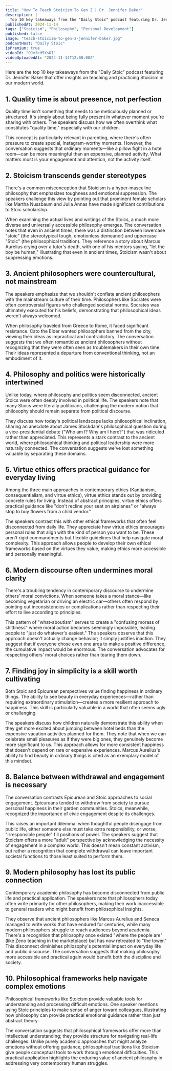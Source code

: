 ```yaml
---
title: "How To Teach Stoicism To Gen Z | Dr. Jennifer Baker"
description: |
  Top 10 key takeaways from the "Daily Stoic" podcast featuring Dr. Jennifer Baker that offer insights on teaching and practicing Stoicism in our modern world.
publishedAt: 2024-11-14
tags: ["Stoicism", "Philosophy", "Personal Development"]
published: false
image: "teach-stoicism-to-gen-z-jennifer-baker.jpg"
podcastHost: "Daily Stoic"
isPremium: true
videoId: "OJmfeH5XsOI"
videoUploadedAt: "2024-11-14T12:00:00Z"
---
```



<PodcastSummaryPageLayout frontmatter={frontmatter}>

Here are the top 10 key takeaways from the "Daily Stoic" podcast featuring Dr. Jennifer Baker that offer insights on teaching and practicing Stoicism in our modern world.

## 1. Quality time is about presence, not perfection

Quality time isn't something that needs to be meticulously planned or structured. It's simply about being fully present in whatever moment you're sharing with others. The speakers discuss how we often overthink what constitutes "quality time," especially with our children.

This concept is particularly relevant in parenting, where there's often pressure to create special, Instagram-worthy moments. However, the conversation suggests that ordinary moments—like a pillow fight in a hotel room—can be more meaningful than an expensive, planned activity. What matters most is your engagement and attention, not the activity itself.

## 2. Stoicism transcends gender stereotypes

There's a common misconception that Stoicism is a hyper-masculine philosophy that emphasizes toughness and emotional suppression. The speakers challenge this view by pointing out that prominent female scholars like Martha Nussbaum and Julia Annas have made significant contributions to Stoic scholarship.

When examining the actual lives and writings of the Stoics, a much more diverse and universally accessible philosophy emerges. The conversation notes that even in ancient times, there was a distinction between lowercase "stoic" (the stereotypical tough, emotionless demeanor) and uppercase "Stoic" (the philosophical tradition). They reference a story about Marcus Aurelius crying over a tutor's death, with one of his mentors saying, "let the boy be human," illustrating that even in ancient times, Stoicism wasn't about suppressing emotions.

## 3. Ancient philosophers were countercultural, not mainstream

The speakers emphasize that we shouldn't conflate ancient philosophers with the mainstream culture of their time. Philosophers like Socrates were often controversial figures who challenged societal norms. Socrates was ultimately executed for his beliefs, demonstrating that philosophical ideas weren't always welcomed.

When philosophy traveled from Greece to Rome, it faced significant resistance. Cato the Elder wanted philosophers banned from the city, viewing their ideas as impractical and contradictory. The conversation suggests that we often romanticize ancient philosophers without recognizing that they were often seen as troublemakers in their own time. Their ideas represented a departure from conventional thinking, not an embodiment of it.

## 4. Philosophy and politics were historically intertwined

Unlike today, where philosophy and politics seem disconnected, ancient Stoics were often deeply involved in political life. The speakers note that many Stoics were literally politicians, challenging the modern notion that philosophy should remain separate from political discourse.

They discuss how today's political landscape lacks philosophical inclination, sharing an anecdote about James Stockdale's philosophical question during a vice-presidential debate ("Who am I? Why am I here?") that was ridiculed rather than appreciated. This represents a stark contrast to the ancient world, where philosophical thinking and political leadership were more naturally connected. The conversation suggests we've lost something valuable by separating these domains.

## 5. Virtue ethics offers practical guidance for everyday living

Among the three main approaches in contemporary ethics (Kantianism, consequentialism, and virtue ethics), virtue ethics stands out by providing concrete rules for living. Instead of abstract principles, virtue ethics offers practical guidance like "don't recline your seat on airplanes" or "always stop to buy flowers from a child vendor."

The speakers contrast this with other ethical frameworks that often feel disconnected from daily life. They appreciate how virtue ethics encourages personal rules that align with the kind of person you want to be. These aren't rigid commandments but flexible guidelines that help navigate moral complexity. This approach allows people to develop their own ethical frameworks based on the virtues they value, making ethics more accessible and personally meaningful.

## 6. Modern discourse often undermines moral clarity

There's a troubling tendency in contemporary discourse to undermine others' moral convictions. When someone takes a moral stance—like becoming vegetarian or driving an electric car—others often respond by pointing out inconsistencies or complications rather than respecting their effort to live according to principles.

This pattern of "what-aboutism" serves to create a "confusing morass of shittiness" where moral action becomes seemingly impossible, leading people to "just do whatever's easiest." The speakers observe that this approach doesn't actually change behavior; it simply justifies inaction. They suggest that if everyone chose even one area to make a positive difference, the cumulative impact would be enormous. The conversation advocates for respecting others' moral choices rather than tearing them down.

## 7. Finding joy in simplicity is a skill worth cultivating

Both Stoic and Epicurean perspectives value finding happiness in ordinary things. The ability to see beauty in everyday experiences—rather than requiring extraordinary stimulation—creates a more resilient approach to happiness. This skill is particularly valuable in a world that often seems ugly or challenging.

The speakers discuss how children naturally demonstrate this ability when they get more excited about jumping between hotel beds than the expensive vacation activities planned for them. They note that when we can celebrate small pleasures as if they were big ones, they genuinely become more significant to us. This approach allows for more consistent happiness that doesn't depend on rare or expensive experiences. Marcus Aurelius's ability to find beauty in ordinary things is cited as an exemplary model of this mindset.

## 8. Balance between withdrawal and engagement is necessary

The conversation contrasts Epicurean and Stoic approaches to social engagement. Epicureans tended to withdraw from society to pursue personal happiness in their garden communities. Stoics, meanwhile, recognized the importance of civic engagement despite its challenges.

This raises an important dilemma: when thoughtful people disengage from public life, either someone else must take extra responsibility, or worse, "irresponsible people" fill positions of power. The speakers suggest that Stoicism offers a more "adult" perspective by acknowledging the necessity of engagement in a complex world. This doesn't mean constant activism, but rather a recognition that complete withdrawal can leave important societal functions to those least suited to perform them.

## 9. Modern philosophy has lost its public connection

Contemporary academic philosophy has become disconnected from public life and practical application. The speakers note that philosophers today often write primarily for other philosophers, making their work inaccessible to general readers who might benefit from philosophical insights.

They observe that ancient philosophers like Marcus Aurelius and Seneca managed to write works that have endured for centuries, while many modern philosophers struggle to reach audiences beyond academia. There's a recognition that philosophy once existed "where the people are" (like Zeno teaching in the marketplace) but has now retreated to "the tower." This disconnect diminishes philosophy's potential impact on everyday life and public discourse. The conversation suggests that making philosophy more accessible and practical again would benefit both the discipline and society.

## 10. Philosophical frameworks help navigate complex emotions

Philosophical frameworks like Stoicism provide valuable tools for understanding and processing difficult emotions. One speaker mentions using Stoic principles to make sense of anger toward colleagues, illustrating how philosophy can provide practical emotional guidance rather than just abstract theory.

The conversation suggests that philosophical frameworks offer more than intellectual understanding; they provide structure for navigating real-life challenges. Unlike purely academic approaches that might analyze emotions without offering guidance, philosophical traditions like Stoicism give people conceptual tools to work through emotional difficulties. This practical application highlights the enduring value of ancient philosophy in addressing very contemporary human struggles.

</PodcastSummaryPageLayout>
